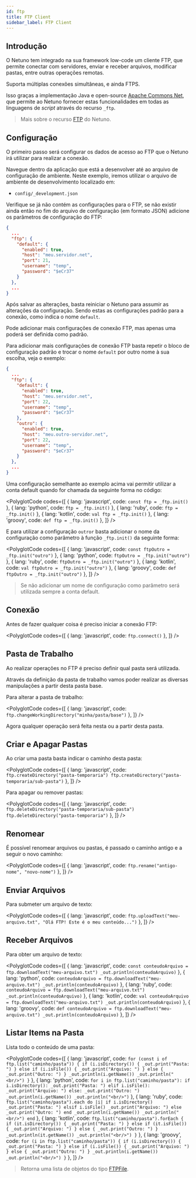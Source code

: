 ```yaml
---
id: ftp
title: FTP Client
sidebar_label: FTP Client
---
```



## Introdução

O Netuno tem integrado na sua framework low-code um cliente FTP, que permite conectar com servidores, enviar e
receber arquivos, modificar pastas, entre outras operações remotas.

Suporta múltiplas conexões simultâneas, e ainda FTPS.

Isso graças a implementação Java e open-source [Apache Commons Net](https://github.com/apache/commons-net), que
permite ao Netuno fornecer estas funcionalidades em todas as linguagens de _script_ através do recurso `_ftp`.

> Mais sobre o recurso [FTP](/docs/library/resources/ftp) do Netuno.

## Configuração

O primeiro passo será configurar os dados de acesso ao FTP que o Netuno irá utilizar para realizar a conexão.

Navegue dentro da aplicação que está a desenvolver até ao arquivo de configuração de ambiente. Neste exemplo,
iremos utilizar o arquivo de ambiente de desenvolvimento localizado em:

- `config/_development.json`

Verifique se já não contém as configurações para o FTP, se não existir ainda então no fim do arquivo de
configuração (em formato JSON) adicione os parâmetros de configuração do FTP:

```json title="config/_development.json"
{
  ...
  "ftp": {
    "default": {
      "enabled": true,
      "host": "meu.servidor.net",
      "port": 21,
      "username": "temp",
      "password": "$eCr37"
    }
  },
  ...
}
```

Após salvar as alterações, basta reiniciar o Netuno para assumir as alterações da configuração. Sendo estas as
configurações padrão para a conexão, como indica o nome `default`.

Pode adicionar mais configurações de conexão FTP, mas apenas uma poderá ser definida como padrão.

Para adicionar mais configurações de conexão FTP basta repetir o bloco de configuração padrão e trocar o nome
`default` por outro nome à sua escolha, veja o exemplo:

```json title="config/_development.json"
{
  ...
  "ftp": {
    "default": {
      "enabled": true,
      "host": "meu.servidor.net",
      "port": 22,
      "username": "temp",
      "password": "$eCr37"
    },
    "outro": {
      "enabled": true,
      "host": "meu.outro-servidor.net",
      "port": 22,
      "username": "temp",
      "password": "$eCr37"
    }
  },
  ...
}
```

Uma configuração semelhante ao exemplo acima vai permitir utilizar a conta default quando for chamada da seguinte
forma no código:

<PolyglotCode
    codes={[
        {
            lang: 'javascript',
            code: `
                const ftp = _ftp.init()
            `
        },
        {
            lang: 'python',
            code: `
                ftp = _ftp.init()
            `
        },
        {
            lang: 'ruby',
            code: `
                ftp = _ftp.init()
            `
        },
        {
            lang: 'kotlin',
            code: `
                val ftp = _ftp.init()
            `
        },
        {
            lang: 'groovy',
            code: `
                def ftp = _ftp.init()
            `
        },
    ]}
/>

E para utilizar a configuração `outror` basta adicionar o nome da configuração como parâmetro à função
`_ftp.init()` da seguinte forma:

<PolyglotCode
    codes={[
        {
            lang: 'javascript',
            code: `
                const ftpOutro = _ftp.init("outro")
            `
        },
        {
            lang: 'python',
            code: `
                ftpOutro = _ftp.init("outro")
            `
        },
        {
            lang: 'ruby',
            code: `
                ftpOutro = _ftp.init("outro")
            `
        },
        {
            lang: 'kotlin',
            code: `
                val ftpOutro = _ftp.init("outro")
            `
        },
        {
            lang: 'groovy',
            code: `
                def ftpOutro = _ftp.init("outro")
            `
        },
    ]}
/>

> Se não adicionar um nome de configuração como parâmetro será utilizada sempre a conta default.

## Conexão

Antes de fazer qualquer coisa é preciso iniciar a conexão FTP:

<PolyglotCode
    codes={[
        {
            lang: 'javascript',
            code: `
                ftp.connect()
            `
        },
    ]}
/>

## Pasta de Trabalho

Ao realizar operações no FTP é preciso definir qual pasta será utilizada.

Através da definição da pasta de trabalho vamos poder realizar as diversas manipulações a partir desta pasta base.

Para alterar a pasta de trabalho:

<PolyglotCode
    codes={[
        {
            lang: 'javascript',
            code: `
                ftp.changeWorkingDirectory("minha/pasta/base")
            `
        },
    ]}
/>

Agora qualquer operação será feita nesta ou a partir desta pasta.

## Criar e Apagar Pastas

Ao criar uma pasta basta indicar o caminho desta pasta:

<PolyglotCode
    codes={[
        {
            lang: 'javascript',
            code: `
                ftp.createDirectory("pasta-temporaria")
                ftp.createDirectory("pasta-temporaria/sub-pasta")
            `
        },
    ]}
/>

Para apagar ou remover pastas:

<PolyglotCode
    codes={[
        {
            lang: 'javascript',
            code: `
                ftp.deleteDirectory("pasta-temporaria/sub-pasta")
                ftp.deleteDirectory("pasta-temporaria")
            `
        },
    ]}
/>

## Renomear

É possível renomear arquivos ou pastas, é passado o caminho antigo e a seguir o novo caminho:

<PolyglotCode
    codes={[
        {
            lang: 'javascript',
            code: `
                ftp.rename("antigo-nome", "novo-nome")
            `
        },
    ]}
/>

## Enviar Arquivos

Para submeter um arquivo de texto:

<PolyglotCode
    codes={[
        {
            lang: 'javascript',
            code: `
                ftp.uploadText("meu-arquivo.txt", "Olá FTP! Este é o meu conteúdo...")
            `
        },
    ]}
/>

## Receber Arquivos

Para obter um arquivo de texto:

<PolyglotCode
    codes={[
        {
            lang: 'javascript',
            code: `
                const conteudoArquivo = ftp.downloadText("meu-arquivo.txt")
                _out.println(conteudoArquivo)
            `
        },
        {
            lang: 'python',
            code: `
                conteudoArquivo = ftp.downloadText("meu-arquivo.txt")
                _out.println(conteudoArquivo)
            `
        },
        {
            lang: 'ruby',
            code: `
                conteudoArquivo = ftp.downloadText("meu-arquivo.txt")
                _out.println(conteudoArquivo)
            `
        },
        {
            lang: 'kotlin',
            code: `
                val conteudoArquivo = ftp.downloadText("meu-arquivo.txt")
                _out.println(conteudoArquivo)
            `
        },
        {
            lang: 'groovy',
            code: `
                def conteudoArquivo = ftp.downloadText("meu-arquivo.txt")
                _out.println(conteudoArquivo)
            `
        },
    ]}
/>

## Listar Items na Pasta

Lista todo o conteúdo de uma pasta:

<PolyglotCode
    codes={[
        {
            lang: 'javascript',
            code: `
                for (const i of ftp.list("caminho/pasta")) {
                    if (i.isDirectory()) {
                        _out.print("Pasta: ")
                    } else if (i.isFile()) {
                        _out.print("Arquivo: ")
                    } else {
                        _out.print("Outro: ")
                    }
                    _out.println(i.getName())
                    _out.println("<br/>")
                }
            `
        },
        {
            lang: 'python',
            code: `
                for i in ftp.list("caminho/pasta"):
                    if i.isDirectory():
                        _out.print("Pasta: ")
                    elif i.isFile():
                        _out.print("Arquivo: ")
                    else:
                        _out.print("Outro: ")
                    _out.println(i.getName())
                    _out.println("<br/>")
            `
        },
        {
            lang: 'ruby',
            code: `
                ftp.list("caminho/pasta").each do |i|
                    if i.isDirectory()
                        _out.print("Pasta: ")
                    elsif i.isFile()
                        _out.print("Arquivo: ")
                    else
                        _out.print("Outro: ")
                    end
                    _out.println(i.getName())
                    _out.println("<br/>")
                end
            `
        },
        {
            lang: 'kotlin',
            code: `
                ftp.list("caminho/pasta").forEach {
                    if (it.isDirectory()) {
                        _out.print("Pasta: ")
                    } else if (it.isFile()) {
                        _out.print("Arquivo: ")
                    } else {
                        _out.print("Outro: ")
                    }
                    _out.println(it.getName())
                    _out.println("<br/>")
                }
            `
        },
        {
            lang: 'groovy',
            code: `
                for (i in ftp.list("caminho/pasta")) {
                    if (i.isDirectory()) {
                        _out.print("Pasta: ")
                    } else if (i.isFile()) {
                        _out.print("Arquivo: ")
                    } else {
                        _out.print("Outro: ")
                    }
                    _out.println(i.getName())
                    _out.println("<br/>")
                }
            `
        },
    ]}
/>

> Retorna uma lista de objetos do tipo [FTPFile](/docs/library/objects/FTPFile).
